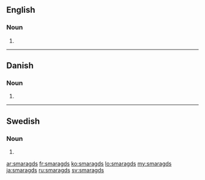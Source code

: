 {{also|Smaragds}}
==English==

===Noun===
{{head|en|noun plural form}}

# {{plural of|smaragd|lang=en}}

----

==Danish==

===Noun===
{{head|da|noun form|g=c}}

# {{genitive singular indefinite of|smaragd|lang=da}}

----

==Swedish==

===Noun===
{{head|sv|noun form|g=c}}

# {{genitive singular indefinite of|smaragd|lang=sv}}

[[ar:smaragds]]
[[fr:smaragds]]
[[ko:smaragds]]
[[lo:smaragds]]
[[my:smaragds]]
[[ja:smaragds]]
[[ru:smaragds]]
[[sv:smaragds]]